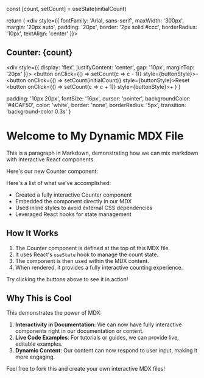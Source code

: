 
  const [count, setCount] = useState(initialCount)

  return (
    <div style={{ 
      fontFamily: 'Arial, sans-serif',
      maxWidth: '300px',
      margin: '20px auto',
      padding: '20px',
      border: '2px solid #ccc',
      borderRadius: '10px',
      textAlign: 'center'
    }}>
      <h2>Counter: {count}</h2>
      <div style={{ display: 'flex', justifyContent: 'center', gap: '10px', marginTop: '20px' }}>
        <button onClick={() => setCount(c => c - 1)} style={buttonStyle}>-</button>
        <button onClick={() => setCount(initialCount)} style={buttonStyle}>Reset</button>
        <button onClick={() => setCount(c => c + 1)} style={buttonStyle}>+</button>
      </div>
    </div>
  )
}

  padding: '10px 20px',
  fontSize: '16px',
  cursor: 'pointer',
  backgroundColor: '#4CAF50',
  color: 'white',
  border: 'none',
  borderRadius: '5px',
  transition: 'background-color 0.3s'
}

# Welcome to My Dynamic MDX File

This is a paragraph in Markdown, demonstrating how we can mix markdown with interactive React components.

Here's our new Counter component:

<Counter initialCount={5} />

Here's a list of what we've accomplished:
- Created a fully interactive Counter component
- Embedded the component directly in our MDX
- Used inline styles to avoid external CSS dependencies
- Leveraged React hooks for state management

## How It Works

1. The Counter component is defined at the top of this MDX file.
2. It uses React's `useState` hook to manage the count state.
3. The component is then used within the MDX content.
4. When rendered, it provides a fully interactive counting experience.

Try clicking the buttons above to see it in action!

## Why This is Cool

This demonstrates the power of MDX:
1. **Interactivity in Documentation**: We can now have fully interactive components right in our documentation or content.
2. **Live Code Examples**: For tutorials or guides, we can provide live, editable examples.
3. **Dynamic Content**: Our content can now respond to user input, making it more engaging.

Feel free to fork this and create your own interactive MDX files!